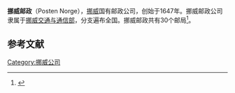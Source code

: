 {{Infobox company |
  name   = 挪威邮政|
  logo   = [[image:Postens_logo.svg|image:Postens logo.svg]] |
  type   =  国有公司|
  company_slogan = "oss mennesker imellom"|
  foundation     = 1647年|
  founder        = [[Henrik_Morian|Henrik Morian]] |
  location       =  [[奥斯陆|奥斯陆]]|
  key_people     = [[Dag_Mejdell|Dag Mejdell]] <small>[[Chief_Executive_Officer|(CEO)]]</small><br>[[Arvid_Moss|Arvid Moss]] <small>[[Chair_(official)|(Chairman)]]</small>|
  num_employees  = 20,500|
  products       = 邮政|
  subsid         = [[ErgoGroup|ErgoGroup]]<br>[[Nor-Cargo|Nor-Cargo]]<br>[[Frigoscandia|Frigoscandia]]<br>[[Box_Solutions|Box]]<br>[[CityMail|CityMail]]<br>[[Pan_Nordic_Logistics|Pan Nordic Logistics]]|
  revenue        = [[挪威克朗|NOK]] 19,995 million (2005)| 
  parent         = [[挪威交通与通信部|挪威交通与通信部]]|
  homepage       = [http://www.posten.no/ www.posten.no]
}}
'''挪威邮政'''（Posten Norge），[[挪威|挪威]]国有邮政公司，创始于1647年。挪威邮政公司隶属于[[挪威交通与通信部|挪威交通与通信部]]，分支遍布全国。挪威邮政共有30个邮局<ref>{{Cite web |url=http://e24.no/media/reisen-fra-3-500-til-30-postkontorer/20241588 |title=存档副本 |access-date=2014-03-12 |archive-date=2019-08-03 |archive-url=https://web.archive.org/web/20190803131117/https://e24.no/media/reisen-fra-3-500-til-30-postkontorer/20241588 |dead-url=no }}</ref>。

==参考文献==
{{reflist}}

{{欧洲题目|邮政}}

[[Category:挪威公司|Category:挪威公司]]